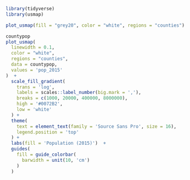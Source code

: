 

```r
library(tidyverse)
library(usmap)

plot_usmap(fill = "grey20", color = "white", regions = "counties")
```


```r
countypop
plot_usmap(
  linewidth = 0.1,
  color = "white", 
  regions = "counties",
  data = countypop,
  values = 'pop_2015'
)  +
  scale_fill_gradient(
    trans = 'log',
    labels = scales::label_number(big.mark = ','),
    breaks = c(1000, 20000, 400000, 8000000),
    high = '#0072B2',
    low = 'white'
  ) +
  theme(
    text = element_text(family = 'Source Sans Pro', size = 16),
    legend.position = 'top'
  ) +
  labs(fill = 'Population (2015)')  +
  guides(
    fill = guide_colorbar(
      barwidth = unit(10, 'cm')
    )
  )
```

